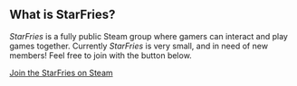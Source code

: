 <Container>

## What is StarFries?

_StarFries_ is a fully public Steam group where gamers can interact and play games together.
Currently _StarFries_ is very small, and in need of new members! Feel free to join with the
button below.

<p className="text-center">
  <a class="gtm-button" href="https://steamcommunity.com/groups/StarFries" rel="external">
    Join the StarFries on Steam
  </a>
</p>


</Container>
